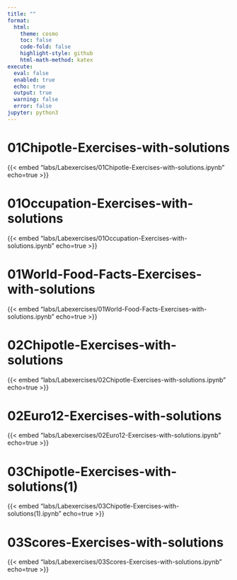 ```yaml
---
title: ""
format:
  html:
    theme: cosmo
    toc: false
    code-fold: false
    highlight-style: github
    html-math-method: katex
execute:
  eval: false
  enabled: true
  echo: true      
  output: true    
  warning: false  
  error: false    
jupyter: python3
---
```



# 01Chipotle-Exercises-with-solutions
{{< embed "labs/Labexercises/01Chipotle-Exercises-with-solutions.ipynb" echo=true >}}

# 01Occupation-Exercises-with-solutions
{{< embed "labs/Labexercises/01Occupation-Exercises-with-solutions.ipynb" echo=true >}}

# 01World-Food-Facts-Exercises-with-solutions
{{< embed "labs/Labexercises/01World-Food-Facts-Exercises-with-solutions.ipynb" echo=true >}}

# 02Chipotle-Exercises-with-solutions
{{< embed "labs/Labexercises/02Chipotle-Exercises-with-solutions.ipynb" echo=true >}}

# 02Euro12-Exercises-with-solutions
{{< embed "labs/Labexercises/02Euro12-Exercises-with-solutions.ipynb" echo=true >}}

# 03Chipotle-Exercises-with-solutions(1)
{{< embed "labs/Labexercises/03Chipotle-Exercises-with-solutions(1).ipynb" echo=true >}}

# 03Scores-Exercises-with-solutions
{{< embed "labs/Labexercises/03Scores-Exercises-with-solutions.ipynb" echo=true >}}
